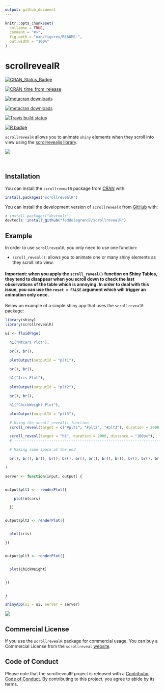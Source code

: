 ```yaml
---
output: github_document
---
```


<!-- README.md is generated from README.Rmd. Please edit that file -->

```r
knitr::opts_chunk$set(
  collapse = TRUE,
  comment = "#>",
  fig.path = "man/figures/README-",
  out.width = "100%"
)
```

# scrollrevealR 

<!-- badges: start -->

[![CRAN_Status_Badge](https://www.r-pkg.org/badges/version/scrollrevealR)](https://cran.r-project.org/package=scrollrevealR)

[![CRAN_time_from_release](https://www.r-pkg.org/badges/ago/scrollrevealR)](https://cran.r-project.org/package=scrollrevealR)

[![metacran downloads](https://cranlogs.r-pkg.org/badges/scrollrevealR)](https://cran.r-project.org/package=scrollrevealR)

[![metacran downloads](https://cranlogs.r-pkg.org/badges/grand-total/scrollrevealR)](https://cran.r-project.org/package=scrollrevealR)

[![Travis build status](https://travis-ci.com/feddelegrand7/scrollrevealR.svg?branch=master)](https://travis-ci.com/feddelegrand7/scrollrevealR)


[![R badge](https://img.shields.io/badge/Build%20with-♥%20and%20R-blue)](https://github.com/feddelegrand7/scrollrevealR)

<!-- badges: end -->

`scrollrevealR` allows you to animate `shiny` elements when they scroll into view using the [scrollrevealjs library](https://scrollrevealjs.org/).

![](man/figures/exampleapp2.gif)

<br>


## Installation

You can install the `scrollrevealR` package from [CRAN](https://CRAN.R-project.org/package=scrollrevealR) with: 

```r

install.packages("scrollrevealR")


```



You can install the development version of `scrollrevealR` from [GitHub](https://github.com/) with:


```r
# install.packages("devtools")
devtools::install_github("feddelegrand7/scrollrevealR")

```

## Example

In order to use `scrollrevealR`, you only need to use one function: 

+ `scroll_reveal()`: allows you to animate one or many shiny elements as they scroll into view. 



#### Important: when you apply the `scroll_reveal()` function on Shiny Tables, they tend to disappear when you scroll down to check the last observations of the table which is annoying. In order to deal with this issue, you can use the `reset = FALSE` argument which will trigger an animation only once.

Below an example of a simple shiny app that uses the `scrollrevealR` package: 


```r
library(shiny)
library(scrollrevealR)

ui <- fluidPage(

  h1("Mtcars Plot"),

  br(), br(),

  plotOutput(outputId = "plt1"),

  br(), br(),

  h1("Iris Plot"),
  
  plotOutput(outputId = "plt2"),

  br(), br(),

  h1("ChickWeight Plot"),

  plotOutput(outputId = "plt3"),

  # Using the scroll_reveal() function -------------------------------------------
  scroll_reveal(target = c("#plt1", "#plt2", "#plt3"), duration = 2000, distance = "100px"),

  scroll_reveal(target = "h1", duration = 2000, distance = "100px"),
  # ----------------------------------------------------------------------------- 

  # Making some space at the end

  br(), br(), br(), br(), br(), br(), br(), br(), br(), br(), br(), br()

)

server <- function(input, output) {


output$plt1 <-  renderPlot({

    plot(mtcars)

  })


output$plt2 <- renderPlot({


  plot(iris)

})


output$plt3 <- renderPlot({


  plot(ChickWeight)


})


}

shinyApp(ui = ui, server = server)

```


![](man/figures/exampleapp.gif)


## Commercial License 

If you use the `scrollrevealR` package for commercial usage, You can buy a Commercial License from the `scrollreveal` [website](https://scrollrevealjs.org/pricing/).


## Code of Conduct

Please note that the scrollrevealR project is released with a [Contributor Code of Conduct](https://contributor-covenant.org/version/2/0/CODE_OF_CONDUCT.html). By contributing to this project, you agree to abide by its terms.








